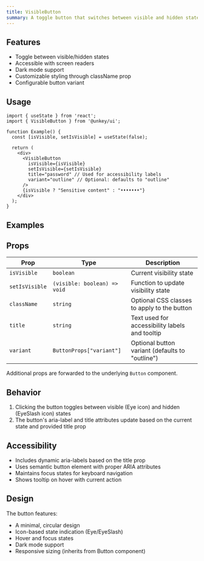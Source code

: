```yaml
---
title: VisibleButton
summary: A toggle button that switches between visible and hidden states, commonly used for showing/hiding sensitive information.
---
```


## Features

- Toggle between visible/hidden states
- Accessible with screen readers
- Dark mode support
- Customizable styling through className prop
- Configurable button variant

## Usage

```tsx
import { useState } from 'react';
import { VisibleButton } from '@unkey/ui';

function Example() {
  const [isVisible, setIsVisible] = useState(false);
  
  return (
    <div>
      <VisibleButton 
        isVisible={isVisible} 
        setIsVisible={setIsVisible}
        title="password" // Used for accessibility labels
        variant="outline" // Optional: defaults to "outline"
      />
      {isVisible ? "Sensitive content" : "•••••••"}
    </div>
  );
}
```

## Examples

<VisibleButtonDemo />

## Props

| Prop | Type | Description |
|------|------|-------------|
| `isVisible` | `boolean` | Current visibility state |
| `setIsVisible` | `(visible: boolean) => void` | Function to update visibility state |
| `className` | `string` | Optional CSS classes to apply to the button |
| `title` | `string` | Text used for accessibility labels and tooltip |
| `variant` | `ButtonProps["variant"]` | Optional button variant (defaults to "outline") |

Additional props are forwarded to the underlying `Button` component.

## Behavior

1. Clicking the button toggles between visible (Eye icon) and hidden (EyeSlash icon) states
2. The button's aria-label and title attributes update based on the current state and provided title prop

## Accessibility

- Includes dynamic aria-labels based on the title prop
- Uses semantic button element with proper ARIA attributes
- Maintains focus states for keyboard navigation
- Shows tooltip on hover with current action

## Design

The button features:
- A minimal, circular design
- Icon-based state indication (Eye/EyeSlash)
- Hover and focus states
- Dark mode support
- Responsive sizing (inherits from Button component)
